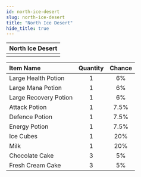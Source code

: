 ```yaml
---
id: north-ice-desert
slug: north-ice-desert
title: "North Ice Desert"
hide_title: true
---
```



| North Ice Desert |
| :------------: |
| <MapIcon iconId="152"/> |

|Item Name|Quantity|Chance|
|:--|:-:|:-:|
| <ItemIcon iconId="1004" height="32" /> Large Health Potion|1|6%|
| <ItemIcon iconId="1007" height="32" /> Large Mana Potion|1|6%|
| <ItemIcon iconId="1010" height="32" /> Large Recovery Potion|1|6%|
| <ItemIcon iconId="1246" height="32" /> Attack Potion|1|7.5%|
| <ItemIcon iconId="1247" height="32" /> Defence Potion|1|7.5%|
| <ItemIcon iconId="1248" height="32" /> Energy Potion|1|7.5%|
| <ItemIcon iconId="2307" height="32" /> Ice Cubes|1|20%|
| <ItemIcon iconId="2308" height="32" /> Milk|1|20%|
| <ItemIcon iconId="1534" height="32" /> Chocolate Cake|3|5%|
| <ItemIcon iconId="2286" height="32" /> Fresh Cream Cake|3|5%|

